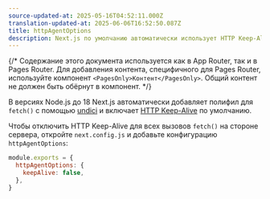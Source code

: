 ```yaml
---
source-updated-at: 2025-05-16T04:52:11.000Z
translation-updated-at: 2025-06-06T16:52:50.087Z
title: httpAgentOptions
description: Next.js по умолчанию автоматически использует HTTP Keep-Alive. Узнайте, как отключить HTTP Keep-Alive.
---
```


{/* Содержание этого документа используется как в App Router, так и в Pages Router. Для добавления контента, специфичного для Pages Router, используйте компонент `<PagesOnly>Контент</PagesOnly>`. Общий контент не должен быть обёрнут в компонент. */}

В версиях Node.js до 18 Next.js автоматически добавляет полифил для `fetch()` с помощью [undici](/docs/architecture/supported-browsers#polyfills) и включает [HTTP Keep-Alive](https://developer.mozilla.org/docs/Web/HTTP/Headers/Keep-Alive) по умолчанию.

Чтобы отключить HTTP Keep-Alive для всех вызовов `fetch()` на стороне сервера, откройте `next.config.js` и добавьте конфигурацию `httpAgentOptions`:

```js filename="next.config.js"
module.exports = {
  httpAgentOptions: {
    keepAlive: false,
  },
}
```